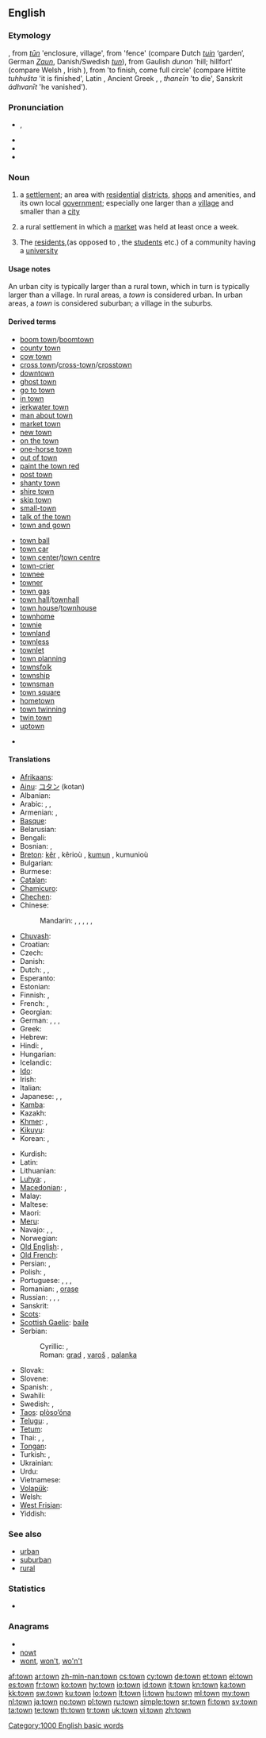 ==English==

===Etymology===
{{etyl|enm}}, from {{etyl|ang}} ''[[tun|tūn]]'' 'enclosure, village', from {{proto|Germanic|tūnaz||tūnan}} 'fence' (compare Dutch ''[[tuin]]'' ‘garden’, German ''[[Zaun]]'', Danish/Swedish ''[[tun]]''), from Gaulish ''dunon'' 'hill; hillfort' (compare Welsh {{term|din||hill|lang=cy}}, Irish {{term|dún||fortress|lang=ga}}), from {{proto|Indo-European|dheuh₂||dhuh₂}} 'to finish, come full circle' (compare Hittite ''tuhhušta'' 'it is finished', Latin {{term|funus|fūnus|burial|lang=la}}, Ancient Greek {{term|θνητός|tr=thnētos||mortal|lang=grc}}, {{term|θάνατος|tr=thanatos||death|lang=grc}}, ''thaneīn'' 'to die', Sanskrit ''ádhvanīt'' 'he vanished').

===Pronunciation===
* {{IPA|/taʊ̯n/}}, {{SAMPA|/taUn/}}
* {{audio|en-us-town.ogg|Audio (US)}}
* {{audio|En-uk-town.ogg|Audio (UK)}}
* {{rhymes|aʊn}}

===Noun===
{{wikipedia}}
{{en-noun}}

# a [[settlement]]; an area with [[residential]] [[district]]s, [[shop]]s and amenities, and its own local [[government]]; especially one larger than a [[village]] and smaller than a [[city]]
# {{UK|historical}} a rural settlement in which a [[market]] was held at least once a week.
# {{UK}} The [[resident]]s,(as opposed to {{term|gown}}, the [[student]]s etc.) of a community having a [[university]]

====Usage notes====
An urban city is typically larger than a rural town, which in turn is typically larger than a village. In rural areas, a ''town'' is considered urban. In urban areas, a ''town'' is considered suburban; a village in the suburbs.

====Derived terms====
{{rel-top|Derived terms}}
* [[boom town]]/[[boomtown]]
* [[county town]]
* [[cow town]]
* [[cross town]]/[[cross-town]]/[[crosstown]]
* [[downtown]]
* [[ghost town]]
* [[go to town]]
* [[in town]]
* [[jerkwater town]]
* [[man about town]]
* [[market town]]
* [[new town]]
* [[on the town]]
* [[one-horse town]]
* [[out of town]]
* [[paint the town red]]
* [[post town]]
* [[shanty town]]
* [[shire town]]
* [[skip town]]
* [[small-town]]
* [[talk of the town]]
* [[town and gown]]
{{rel-mid}}
* [[town ball]]
* [[town car]]
* [[town center]]/[[town centre]]
* [[town-crier]]
* [[townee]]
* [[towner]]
* [[town gas]]
* [[town hall]]/[[townhall]]
* [[town house]]/[[townhouse]]
* [[townhome]]
* [[townie]]
* [[townland]]
* [[townless]]
* [[townlet]]
* [[town planning]]
* [[townsfolk]]
* [[township]]
* [[townsman]]
* [[town square]]
* [[hometown]]
* [[town twinning]]
* [[twin town]]
* [[uptown]]
{{rel-bottom}}
* {{lookfrom|town}}

====Translations====
{{trans-top|settlement}}
* [[Afrikaans]]: {{t+|af|dorp|xs=Afrikaans}}
* [[Ainu]]: [[コタン]] (kotan)
* Albanian: {{t-|sq|qytet|xs=Albanian}}
* Arabic: {{t+|ar|مدينة|f|tr=madiina}}, {{t+|ar|قرية|f|alt=قَرْيَةٌ|tr=qárya}}, {{t+|ar|بلدة|f|tr=bálda}}
* Armenian: {{t+|hy|քաղաք|tr=k'aġak'}}, {{t-|hy|ավան|tr=avan}}
* [[Basque]]: {{t-|eu|herri|xs=Basque}}
* Belarusian: {{t|be|горад|m|tr=hórad|xs=Belarusian}}
* Bengali: {{t+|bn|শহর|tr=śahara|sc=Beng|xs=Bengali}}
* Bosnian: {{t-|bs|grad|m}}, {{t-|bs|varoš}}
* [[Breton]]: [[kêr]] {{f}}, kêrioù {{p}}, [[kumun]] {{f}}, kumunioù {{p}}
* Bulgarian: {{t+|bg|град|m|tr=grad}}
* Burmese: {{t|my|မြို့|tr=mrui|sc=Mymr|xs=Burmese}}
* [[Catalan]]: {{t+|ca|poble|m}}
* [[Chamicuro]]: {{tø|ccc|chi'nashtalichi}}
* [[Chechen]]: {{tø|ce|юрт|tr=jurt|sc=Cyrl|xs=Chechen}}
* Chinese:
*: Mandarin: {{t-|cmn|城市|tr=chéngshì|sc=Hani}}, {{t-|cmn|城|tr=chéng|sc=Hani}}, {{t-|cmn|鎮|sc=Hani}}, {{t-|cmn|镇|tr=zhèn|sc=Hani}}, {{t-|cmn|城鎮|sc=Hani}}, {{t-|cmn|城镇|tr=chéngzhèn|sc=Hani}}
* [[Chuvash]]: {{tø|cv|хула|tr=khula}}
* Croatian: {{t+|hr|grad|m|alt=grâd}}
* Czech: {{t+|cs|město|n}}
* Danish: {{t-|da|by}}
* Dutch: {{t+|nl|gemeente|f}}, {{t+|nl|stad|f}}, {{t+|nl|nederzetting|f}}
* Esperanto: {{t+|eo|urbo|xs=Esperanto}}
* Estonian: {{t+|et|linn}}
* Finnish: {{t+|fi|kunta}}, {{t+|fi|kaupunki}}
* French: {{t+|fr|commune|f}}, {{t+|fr|ville|f}}
* Georgian: {{t+|ka|ქალაქი|tr=k'alak'i|sc=Geor|xs=Georgian}}
* German: {{t+|de|Gemeinde|f}}, {{t+|de|Stadt|f}}, {{t+|de|Ort|m}}, {{t|de|Städtchen|n}}
* Greek: {{t|el|πόλη|f|tr=póli}}
* Hebrew: {{t+|he|עיר|f|alt=עִיר|tr=ir}}
* Hindi: {{t+|hi|शहर|m|tr=śahr|xs=Hindi}}, {{t-|hi|नगर|tr=nagar|xs=Hindi}}
* Hungarian: {{t+|hu|város}}
* Icelandic: {{t+|is|bær|m}}
* [[Ido]]: {{t+|io|urbo|xs=Ido}}
* Irish: {{t+|ga|baile|m|xs=Irish}}
* Italian: {{t+|it|città|f}}
* Japanese: {{t+|ja|街}}, {{t+|ja|町}}, {{t-|ja|まち|tr=machi}}
* [[Kamba]]: {{tø|kam|taunii}}
* Kazakh: {{t+|kk|қала|tr=qala|sc=Cyrl|xs=Kazakh}}
* [[Khmer]]: {{t-|km|ទីក្រុង|tr=dtī grong|sc=Khmr|xs=Khmer}}, {{t-|km|ផ្សារ|tr=psā|sc=Khmr|xs=Khmer}}
* [[Kikuyu]]: {{tø|ki|taoni}}
* Korean: {{t+|ko|마을|tr=ma-eul|sc=Hang}}, {{t|ko|읍|tr=eup|sc=Hang}}
{{trans-mid}}
* Kurdish: {{t|ku|bajarok}}
* Latin: {{t+|la|oppidum|n}}
* Lithuanian: {{t+|lt|miestelis|m|xs=Lithuanian}}
* [[Luhya]]: {{tø|luy|mtauni}}, {{tø|luy|etauni}}
* [[Macedonian]]: {{t-|mk|град|m|tr=grád}}, {{t-|mk|паланка|f|tr=pálanka}}
* Malay: {{t-|ms|bandar|xs=Malay}}
* Maltese: {{t-|mt|raħal|xs=Maltese}}
* Maori: {{t|mi|tāone|xs=Maori}}
* [[Meru]]: {{tø|mer|tauni}}
* Navajo: {{tø|nv|kin shijaaʼ}}, {{tø|nv|kin łání}}, {{tø|nv|kin}}
* Norwegian: {{t+|no|by}}
* [[Old English]]: {{t|ang|andefera|xs=Old English}}, {{t-|ang|burg|xs=Old English}}
* [[Old French]]: {{tø|fro|vile|f}}
* Persian: {{t+|fa|شهر|tr=šahr|xs=Persian}}, {{t|fa|شهرک|xs=Persian}}
* Polish: {{t+|pl|miasto|n}}, {{t+|pl|miasteczko|m}}
* Portuguese: {{t+|pt|vila|f}}, {{t+|pt|aldeia|f}}, {{t+|pt|povoado|m}}, {{t+|pt|arraial|m}}
* Romanian: {{t+|ro|oraş|n}}, [[oraşe]] {{p}}
* Russian: {{t+|ru|город|m|tr=górod}}, {{t+|ru|городок|m|tr=gorodók}}, {{t+|ru|посёлок|m|tr=posjólok}}, {{t|ru|местечко|n|tr=mestéčko}}
* Sanskrit: {{t-|sa|नगर|n|tr=nágara|xs=Sanskrit}}
* [[Scots]]: {{tø|sco|toun|xs=Scots}}
* [[Scottish Gaelic]]: [[baile#Scottish Gaelic|baile]] {{m}}
* Serbian:
*: Cyrillic: {{t-|sr|град|m|sc=Cyrl}}, {{t-|sr|варош|f|sc=Cyrl}}
*: Roman: [[grad]] {{m}}, [[varoš]] {{f}}, [[palanka]] {{f}}
* Slovak: {{t+|sk|mesto|n}}
* Slovene: {{t+|sl|mesto|n}}
* Spanish: {{t+|es|ciudad|f}}, {{t+|es|pueblo|m}}
* Swahili: {{t+|sw|mji|xs=Swahili}}
* Swedish: {{t+|sv|stad|c}}, {{t+|sv|tätort|c}}
* [[Taos]]: [[plòso’óna]]
* [[Telugu]]: {{t|te|పట్టణము|tr=paTTaNamu}}, {{t|te|పట్నము|tr=paTnamu}}
* [[Tetum]]: {{tø|tet|sidade}}
* Thai: {{t+|th|เมือง|tr=meuang}}, {{t|th|พารา|tr=paaraa}}, {{t+|th|นคร|tr=nákon}}
* [[Tongan]]: {{tø|to|kolo|xs=Tongan}}
* Turkish: {{t+|tr|ilçe}}, {{t+|tr|kasaba}}
* Ukrainian: {{t+|uk|місто|n|tr=místo|xs=Ukrainian}}
* Urdu: {{t-|ur|شہر|m|tr=śahr|xs=Urdu}}
* Vietnamese: {{t+|vi|tỉnh|xs=Vietnamese}}
* [[Volapük]]: {{t|vo|zif}}
* Welsh: {{t+|cy|tref|f|xs=Welsh}}
* [[West Frisian]]: {{t+|fy|stêd|c|xs=West Frisian}}
* Yiddish: {{t-|yi|שטעטל|n|tr=shtetl|xs=Yiddish}}
{{trans-bottom}}

===See also===
* [[urban]]
* [[suburban]]
* [[rural]]

===Statistics===
* {{rank|show|terms|sort|435|town|dark|ye|common}}

===Anagrams===
* {{alphagram|notw}}
* [[nowt#English|nowt]]
* [[wont#English|wont]], [[won't#English|won't]], [[wo'n't#English|wo'n't]]

[[Category:1000 English basic words]]

[[af:town]]
[[ar:town]]
[[zh-min-nan:town]]
[[cs:town]]
[[cy:town]]
[[de:town]]
[[et:town]]
[[el:town]]
[[es:town]]
[[fr:town]]
[[ko:town]]
[[hy:town]]
[[io:town]]
[[id:town]]
[[it:town]]
[[kn:town]]
[[ka:town]]
[[kk:town]]
[[sw:town]]
[[ku:town]]
[[lo:town]]
[[lt:town]]
[[li:town]]
[[hu:town]]
[[ml:town]]
[[my:town]]
[[nl:town]]
[[ja:town]]
[[no:town]]
[[pl:town]]
[[ru:town]]
[[simple:town]]
[[sr:town]]
[[fi:town]]
[[sv:town]]
[[ta:town]]
[[te:town]]
[[th:town]]
[[tr:town]]
[[uk:town]]
[[vi:town]]
[[zh:town]]